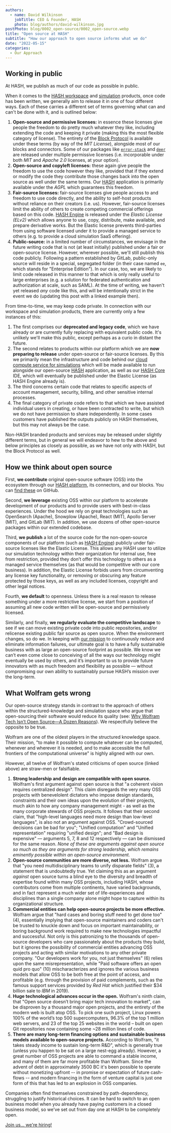 ```yaml
---
authors:
  - name: David Wilkinson
    jobTitle: CEO & Founder, HASH
    photo: blog/authors/david-wilkinson.jpg
postPhoto: blog/0002_open-source/0002_open-source.webp
title: "Open source at HASH"
subtitle: "How our approach to open source informs what we do"
date: "2022-05-15"
categories:
  - Our Approach
---
```


## Working in public

At HASH, we publish as much of our code as possible in public.

When it comes to the [HASH workspace](https://hash.ai/platform/hash) and [simulation](https://hash.ai/simulation) products, once code has been written, we generally aim to release it in one of four different ways. Each of these carries a different set of terms governing what can and can't be done with it, and is outlined below:

1.  **Open-source and permissive licenses:** in essence these licenses give people the freedom to do pretty much whatever they like, including extending the code and keeping it private (making this the most flexible category of license). The entirety of the [Block Protocol](https://github.com/blockprotocol/blockprotocol) is available under these terms (by way of the _MIT License_), alongside most of our blocks and connectors. Some of our packages like [`error-stack`](https://github.com/hashintel/hash/tree/main/libs/error-stack) and [`deer`](https://github.com/hashintel/hash/tree/main/libs/deer) are released under multiple permissive licenses (i.e. incorporable under both _MIT_ and _Apache 2.0_ licenses, at your option).
1.  **Open-source and copyleft licenses:** these again give people the freedom to use the code however they like, provided that if they extend or modify the code they contribute those changes back into the open source as well under the same terms. Our [HASH](https://hash.ai/platform/hash) application is primarily available under the _AGPL_ which guarantees this freedom.
1.  **Fair-source licenses:** fair-source licenses give people access to and freedom to use code directly, and the ability to self-host products without reliance on their creators (i.e. us). However, fair-source licenses limit the ability of others to create competing commercial offerings based on this code. [HASH Engine](https://hash.ai/platform/engine) is released under the _Elastic License (ELv2)_ which allows anyone to use, copy, distribute, make available, and prepare derivative works. But the Elastic license prevents third-parties from using software licensed under it to provide a managed service to others (e.g. to provide a cloud simulation SaaS offering).
1.  **Public-source:** in a limited number of circumstances, we envisage in the future writing code that is not (at least initially) published under a fair or open-source license. However, wherever possible, we'll still publish this code publicly. Following a pattern established by GitLab, public-only source will reside in a special, segregated folder (in their case named `ee`, which stands for "Enterprise Edition"). In our case, too, we are likely to limit code released in this manner to that which is only really useful to large enterprises (e.g. a solution for federated authentication and authorization at scale, such as SAML). At the time of writing, we haven't yet released _any_ code like this, and will be intentionally strict in the event we do (updating this post with a linked example then).

From time-to-time, we may keep code private. In connection with our workspace and simulation products, there are currently only a few instances of this:

1.  The first comprises our **deprecated and legacy code**, which we have already or are currently fully replacing with equivalent public code. It's unlikely we'll make this public, except perhaps as a curio in distant the future.
1.  The second relates to products within our platform which we are **now preparing to release** under open-source or fair-source licenses. By this we primarily mean the infrastructure and code behind our [cloud compute service for simulations](https://hash.dev/docs/simulations/run/cloud) which will be made available to run alongside our open-source [HASH](https://hash.ai/platform/hash) application, as well as our [HASH Core](https://hash.ai/platform/core) IDE, which will eventually be published under the Elastic License (as HASH Engine already is).
1.  The third concerns certain code that relates to specific aspects of account management, security, billing, and other sensitive internal processes.
1.  The final category of private code refers to that which we have assisted individual users in creating, or have been contracted to write, but which we do not have permission to share independently. In some cases customers have published the outputs publicly on HASH themselves, but this may not always be the case.

Non-HASH branded products and services may be released under slightly different terms, but in general we will endeavor to hew to the above and below principles as closely as possible, as we have not only with HASH, but the Block Protocol as well.

## How we think about open source

First, **we contribute** original open-source software (OSS) into the ecosystem through our [HASH platform](https://hash.ai/platform/hash), its connectors, and our blocks. You can [find these](https://github.com/hashintel/hash) on GitHub.

Second, **we leverage** existing OSS within our platform to accelerate development of our products and to provide users with best-in-class experiences. Under the hood we rely on great technologies such as OpenSearch (Apache), Snowplow (Apache), React (MIT), Apollo Server (MIT), and GitLab (MIT). In addition, we use dozens of other open-source packages within our extended codebase.

Third, **we publish** a lot of the source code for the non-open-source components of our platform (such as [HASH Engine](https://hash.ai/platform/engine)) publicly under fair-source licenses like the Elastic License. This allows any HASH user to utilize our simulation technology within their organization for internal use, free from restriction, provided they don’t offer this technology to others as a managed service themselves (as that would be competitive with our core business). In addition, the Elastic License forbids users from circumventing any license key functionality, or removing or obscuring any feature protected by those keys, as well as any included licenses, copyright and other legal notices.

Fourth, **we default** to openness. Unless there is a real reason to release something under a more restrictive license, we start from a position of assuming all new code written will be open-source and permissively licensed.

Similarly, and finally, **we regularly evaluate the competitive landscape** to see if we can move existing private code into public repositories, and/or relicense existing public fair source as open source. When the environment changes, so do we. In keeping with [our mission](https://hash.ai/about/mission) to continuously reduce and eliminate information failures, our ultimate goal is to have a fully sustainable business with as large an open-source footprint as possible. We know we can’t even come close to conceiving of all the ways our technology might eventually be used by others, and it’s important to us to provide future innovators with as much freedom and flexibility as possible — without compromising our own ability to sustainably pursue HASH’s mission over the long-term.

## What Wolfram gets wrong

Our open-source strategy stands in contrast to the approach of others within the structured-knowledge and simulation space who argue that open-sourcing their software would reduce its quality (see: <a href="https://blog.wolfram.com/2019/04/02/why-wolfram-tech-isnt-open-source-a-dozen-reasons/" rel="nofollow" target="_blank">Why Wolfram Tech Isn’t Open Source—A Dozen Reasons</a>). We respectfully believe the opposite to be true.

Wolfram are one of the oldest players in the structured knowledge space. Their mission, "to make it possible to compute whatever can be computed, whenever and wherever it is needed, and to make accessible the full frontiers of the computational universe" is highly aligned with our own.

However, all twelve of Wolfram's stated criticisms of open source (linked above) are straw-men or falsifiable.

1.  **Strong leadership and design are compatible with open source.** Wolfram's first argument against open source is that "a coherent vision requires centralized design". This claim disregards the very many OSS projects with benevelolent dictators who impose design standards, constraints and their own ideas upon the evolution of their projects, much akin to how any company management might - as well as the many corporate stewards of OSS projects. It follows that their second claim, that "high-level languages need more design than low-level languages", is also not an argument against OSS. "Crowd-sourced decisions can be bad for you"; "Unified computation" and "Unified representation" requiring "unified design"; and "Bad design is expensive" — arguments 5, 7, 8 and 12 respectively — can be dismissed for the same reason. _None of these are arguments against open source so much as they are arguments for strong leadership, which remains eminently possible within an open-source environment._
1.  **Open-source communities are more diverse, not less.** Wolfram argue that "you need multidisciplinary teams to unify disparate fields" (3), a statement that is undoubtedly true. Yet claiming this as an argument _against_ open source turns a blind eye to the diversity and breadth of expertise found within many OSS projects, including HASH, whose contributors come from multiple continents, have varied backgrounds, and in fact represent a much wider set of life-experiences and disciplines than a single company alone might hope to capture within its organizational structure.
1.  **Commercial entities can help open-source projects be more effective.** Wolfram argue that "hard cases and boring stuff need to get done too" (4), essentially implying that open-source maintainers and coders can't be trusted to knuckle down and focus on important maintainability, or boring background work required to make new technologies impactful and successful. Not only is this patronizing to the thousands of open-source developers who care passionately about the products they build, but it ignores the possibility of commercial entities advancing OSS projects and acting with similar motivations to any other private company. "Our developers work for you, not just themselves" (6) relies upon the same misrepresentation, while "Paid software offers an open quid pro quo" (10) mischaracterizes and ignores the various business models that allow OSS to be both free at the point of access, and profitable (e.g. through the provision of paid complements, such as the famous support services provided by _Red Hat_ which justified their $34 billion sale to _IBM_ in 2019).
1.  **Huge technological advances occur in the open.** Wolfram's ninth claim, that "Open source doesn’t bring major tech innovation to market", can be disproven by a thousand major open projects, and the entirety of the modern web is built atop OSS. To pick one such project, Linux powers 100% of the world’s top 500 supercomputers, 96.3% of the top 1 million web servers, and 23 of the top 25 websites in the world – built on open Git repositories now containing some ~28 million lines of code.
1.  **There are many long-term financing options and sustainable business models available to open-source projects.** According to Wolfram, "it takes steady income to sustain long-term R&D", which is generally true (unless you happen to be sat on a large nest-egg already). However, a great number of OSS projects are able to command a stable income, and many of them are far more profitable than Wolfram. Since the advent of debt in approximately 3500 BC it's been possible to operate without monetizing upfront -- in promise or expectation of future cash-flows -- and modern financing in the form of venture capital is just one form of this that has led to an explosion in OSS companies.

Companies often find themselves constrained by path-dependency, struggling to justify historical choices. It can be hard to switch to an open business model when you already have paying customers in a closed business model, so we've set out from day one at HASH to be completely open.

[Join us... we're hiring!](https://hash.ai/careers)
